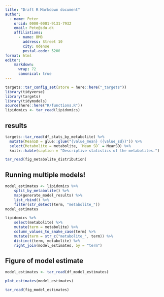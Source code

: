 ```yaml
---
title: "Draft R Markdown document"
author:
  - name: Peter
    orcid: 0000-0001-9131-7932
    email: Pete@sdu.dk
    affiliations:
      - name: BMB 
        address: Street 10
        city: Odense
        postal-code: 5200
format: html
editor:
    markdown: 
      wrap: 72
      canonical: true
---
```


```r
targets::tar_config_set(store = here::here("_targets"))
library(tidyverse)
library(targets)
library(tidymodels)
source(here::here("R/functions.R"))
lipidomics <- tar_read(lipidomics)
```

## results

```r
targets::tar_read(df_stats_by_metabolite) %>%
  mutate(MeanSD = glue::glue("{value_mean} ({value_sd})")) %>%
  select(Metabolite = metabolite, `Mean SD` = MeanSD) %>%
  knitr::kable(caption = "Descriptive statistics of the metabolites.")
```

```r
tar_read(fig_metabolite_distribution)
```

## Running multiple models!

```r
model_estimates <- lipidomics %>% 
    split_by_metabolite() %>% 
    map(generate_model_results) %>%
    list_rbind() %>% 
    filter(str_detect(term, "metabolite_"))
model_estimates
```

```r
lipidomics %>% 
    select(metabolite) %>% 
    mutate(term = metabolite) %>% 
    column_values_to_snake_case(term) %>% 
    mutate(term = str_c("metabolite_", term)) %>% 
    distinct(term, metabolite) %>% 
    right_join(model_estimates, by = "term")
```

## Figure of model estimate

```r
model_estimates <- tar_read(df_model_estimates)
```

```r
plot_estimates(model_estimates)
```

```r
tar_read(fig_model_estimates)
```
